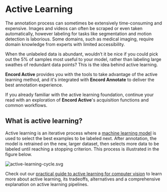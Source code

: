 # Active Learning

The annotation process can sometimes be extensively time-consuming and expensive.
Images and videos can often be scraped or even taken automatically, however labeling for tasks like segmentation and motion detection is laborious.
Some domains, such as medical imaging, require domain knowledge from experts with limited accessibility.

When the unlabeled data is abundant, wouldn’t it be nice if you could pick out the 5% of samples most useful to your model, rather than labeling large swathes of redundant data points?
This is the idea behind active learning.

**Encord Active** provides you with the tools to take advantage of the active learning method, and it's integrated with **Encord Annotate** to deliver the best annotation experience.

If you already familiar with the active learning foundation, continue your read with an exploration of **Encord Active**'s acquisition functions and common workflows.


<DocCardList />

## What is active learning?

Active learning is an iterative process where a [machine learning model](https://encord.com/blog/introduction-to-building-your-first-machine-learning) is used to select the best examples to be labeled next.
After annotation, the model is retrained on the new, larger dataset, then selects more data to be labeled until reaching a stopping criterion.
This process is illustrated in the figure below.

![active-learning-cycle.svg](../images/active-learning/active-learning-cycle.svg)


Check out our [practical guide to active learning for computer vision](https://encord.com/blog/a-practical-guide-to-active-learning-for-computer-vision/) to learn more about active learning, its tradeoffs, alternatives and a comprehensive explanation on active learning pipelines.



